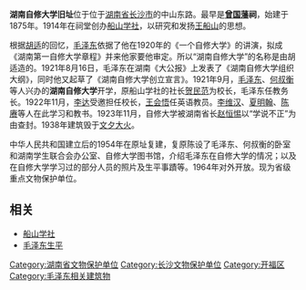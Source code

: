 {{文物保护单位
| 级别 = 省级
| 省区市 = 湖南省
| 名称 = 湖南自修大学旧址
| 图片 = 
| 编号 = 5-6
| 分类 = 革命遗址、革命纪念建筑物
| 时代 = 1921-1923年
| 所在 = [[长沙市|长沙市]][[开福区|开福区]]
| 登录 = 1956年7月24日公布<br>1972年9月1日重新公布<br>1983年10月10日重新公布
}}
'''湖南自修大学旧址'''位于位于[[湖南省|湖南省]][[长沙市|长沙市]]的中山东路。最早是'''[[曾国藩|曾国藩]]祠'''，始建于1875年。1914年在祠堂创办[[船山学社|船山学社]]，以研究和发扬[[王船山|王船山]]的思想。

根据[[胡适|胡适]]的回忆，[[毛泽东|毛泽东]]依据了他在1920年的《一个自修大学》的讲演，拟成《湖南第一自修大学章程》并来他家要他审定。所以“湖南自修大学”的名称是由胡适造的。1921年8月16日，毛泽东在湖南《大公报》上发表了《湖南自修大学组织大纲》，同时他又起草了《湖南自修大学创立宣言》。1921年9月，[[毛泽东|毛泽东]]、[[何叔衡|何叔衡]]等人兴办的'''湖南自修大学'''开学，原船山学社的社长[[贺民范|贺民范]]为校长，毛泽东任教务长。1922年11月，[[李达|李达]]受邀担任校长，[[王会悟|王会悟]]任英语教员。[[李维汉|李维汉]]、[[夏明翰|夏明翰]]、[[陈赓|陈赓]]等人在此学习和教书。1923年11月，自修大学被湖南省长[[赵恒惕|赵恒惕]]以“学说不正”为由查封。1938年建筑毁于[[文夕大火|文夕大火]]。

中华人民共和国建立后的1954年在原址复建，复原陈设了毛泽东、何叔衡的卧室和湖南学生联合会办公室、自修大学图书馆，介绍毛泽东在自修大学的情况；以及在自修大学学习过的部分人员的照片及生平事蹟等。1964年对外开放。现为省级重点文物保护单位。

== 相关 ==

*[[船山学社|船山学社]]
*[[毛泽东生平|毛泽东生平]]

{{长沙文物}}
{{长沙市境内的湖南省文物保护单位}}
[[Category:湖南省文物保护单位|Category:湖南省文物保护单位]]
[[Category:长沙文物保护单位|Category:长沙文物保护单位]]
[[Category:开福区|Category:开福区]]
[[Category:毛泽东相关建筑物|Category:毛泽东相关建筑物]]